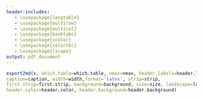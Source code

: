```yaml
---
header-includes:
   - \usepackage{longtable}
   - \usepackage{multirow}
   - \usepackage{multicol}
   - \usepackage{booktabs}
   - \usepackage{xcolor}
   - \usepackage{colortbl}
   - \usepackage{lscape}
output: pdf_document
---
```







```r

export2md(x, which.table=which.table, nmax=nmax, header.labels=header.labels, 
caption=caption, width=width,format='latex', strip=strip, 
first.strip=first.strip, background=background, size=size, landscape=landscape,
header.color=header.color, header.background=header.background)

```




